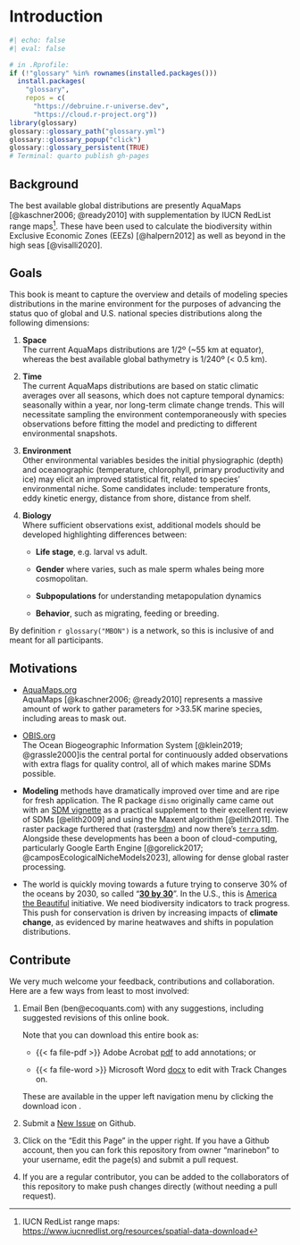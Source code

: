 # Introduction

```r
#| echo: false
#| eval: false

# in .Rprofile:
if (!"glossary" %in% rownames(installed.packages()))
  install.packages(
    "glossary",
    repos = c(
      "https://debruine.r-universe.dev",
      "https://cloud.r-project.org"))
library(glossary)
glossary::glossary_path("glossary.yml")
glossary::glossary_popup("click")
glossary::glossary_persistent(TRUE)
# Terminal: quarto publish gh-pages
```

## Background

The best available global distributions are presently AquaMaps [@kaschner2006; @ready2010] with supplementation by IUCN RedList range maps[^index-1]. These have been used to calculate the biodiversity within Exclusive Economic Zones (EEZs) [@halpern2012] as well as beyond in the high seas [@visalli2020].

[^index-1]: IUCN RedList range maps: <https://www.iucnredlist.org/resources/spatial-data-download>

## Goals

This book is meant to capture the overview and details of modeling species distributions in the marine environment for the purposes of advancing the status quo of global and U.S. national species distributions along the following dimensions:

1.  **Space**\
    The current AquaMaps distributions are ${1}/{2}$º (\~55 km at equator), whereas the best available global bathymetry is ${1}/{240}$º (\< 0.5 km).

2.  **Time**\
    The current AquaMaps distributions are based on static climatic averages over all seasons, which does not capture temporal dynamics: seasonally within a year, nor long-term climate change trends. This will necessitate sampling the environment contemporaneously with species observations before fitting the model and predicting to different environmental snapshots.

3.  **Environment**\
    Other environmental variables besides the initial physiographic (depth) and oceanographic (temperature, chlorophyll, primary productivity and ice) may elicit an improved statistical fit, related to species' environmental niche. Some candidates include: temperature fronts, eddy kinetic energy, distance from shore, distance from shelf.

4.  **Biology**\
    Where sufficient observations exist, additional models should be developed highlighting differences between:

    -   **Life stage**, e.g. larval vs adult.

    -   **Gender** where varies, such as male sperm whales being more cosmopolitan.

    -   **Subpopulations** for understanding metapopulation dynamics

    -   **Behavior**, such as migrating, feeding or breeding.

By definition `r glossary("MBON")` is a network, so this is inclusive of and meant for all participants.

## Motivations

-   [AquaMaps.org](https://aquamaps.org/)\
    AquaMaps [@kaschner2006; @ready2010] represents a massive amount of work to gather parameters for \>33.5K marine species, including areas to mask out.

-   [OBIS.org](OBIS.org)\
    The Ocean Biogeographic Information System [@klein2019; @grassle2000]is the central portal for continuously added observations with extra flags for quality control, all of which makes marine SDMs possible.

-   **Modeling** methods have dramatically improved over time and are ripe for fresh application. The R package `dismo` originally came came out with an [SDM vignette](https://cran.r-project.org/web/packages/dismo/vignettes/sdm.pdf) as a practical supplement to their excellent review of SDMs [@elith2009] and using the Maxent algorithm [@elith2011]. The raster package furthered that (raster[ sdm](https://rspatial.org/raster/sdm/)) and now there's [`terra` sdm](https://rspatial.org/sdm/). Alongside these developments has been a boon of cloud-computing, particularly Google Earth Engine [@gorelick2017; @camposEcologicalNicheModels2023], allowing for dense global raster processing.

-   The world is quickly moving towards a future trying to conserve 30% of the oceans by 2030, so called "[**30 by 30**](https://en.wikipedia.org/wiki/30_by_30)". In the U.S., this is [America the Beautiful](https://www.noaa.gov/america-the-beautiful) initiative. We need biodiversity indicators to track progress. This push for conservation is driven by increasing impacts of **climate change**, as evidenced by marine heatwaves and shifts in population distributions.

## Contribute

We very much welcome your feedback, contributions and collaboration. Here are a few ways from least to most involved:

1.  Email Ben (ben\@ecoquants.com) with any suggestions, including suggested revisions of this online book. 
    
    ::: {.callout-note}
    Note that you can download this entire book as:
    
    - {{< fa file-pdf >}} Adobe Acrobat [pdf](https://marinebon.github.io/MarineSDMs/MarineSDMs.pdf) to add annotations; or
    
    - {{< fa file-word >}} Microsoft Word [docx](https://marinebon.github.io/MarineSDMs/MarineSDMs.docx)  to edit with Track Changes on.
    
    These are available in the upper left navigation menu by clicking the download icon <i class="bi bi-download"></i>.
    :::

2.  Submit a [New Issue](https://github.com/marinebon/MarineSDMs/issues/new/choose) on Github.

3.  Click on the "Edit this Page" in the upper right. If you have a Github account, then you can fork this repository from owner "marinebon" to your username, edit the page(s) and submit a pull request.

4.  If you are a regular contributor, you can be added to the collaborators of this repository to make push changes directly (without needing a pull request).
